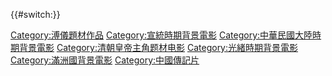 {{#switch:}}
[[Category:溥儀題材作品|Category:溥儀題材作品]]
[[Category:宣統時期背景電影|Category:宣統時期背景電影]]
[[Category:中華民國大陸時期背景電影|Category:中華民國大陸時期背景電影]]
[[Category:清朝皇帝主角题材电影|Category:清朝皇帝主角题材电影]]
[[Category:光緒時期背景電影|Category:光緒時期背景電影]]
[[Category:滿洲國背景電影|Category:滿洲國背景電影]]
[[Category:中國傳記片|Category:中國傳記片]]